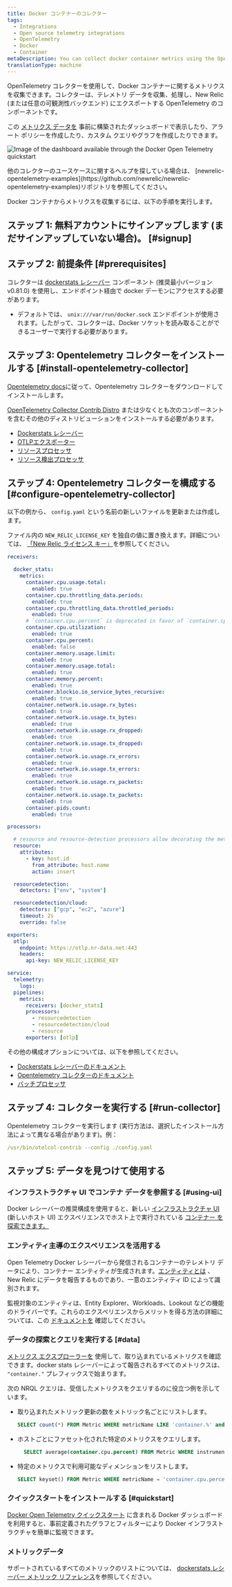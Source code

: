 ```yaml
---
title: Docker コンテナーのコレクター
tags:
  - Integrations
  - Open source telemetry integrations
  - OpenTelemetry
  - Docker
  - Container
metaDescription: You can collect docker container metrics using the OpenTelemetry collector.
translationType: machine
---
```



OpenTelemetry コレクターを使用して、Docker コンテナーに関するメトリクスを収集できます。コレクターは、テレメトリ データを収集、処理し、New Relic (または任意の可観測性バックエンド) にエクスポートする OpenTelemetry のコンポーネントです。

この [メトリクス データを](#data) 事前に構築されたダッシュボードで表示したり、アラート ポリシーを作成したり、カスタム クエリやグラフを作成したりできます。

<img
  title="Docker Open Telemetry quickstart dashboard"
  alt="Image of the dashboard available through the Docker Open Telemetry quickstart"
  src={infrastructureDockerOTELDashboard}
/>

<Callout variant="tip">
  他のコレクターのユースケースに関するヘルプを探している場合は、 [newrelic-opentelemetry-examples](https://github.com/newrelic/newrelic-opentelemetry-examples)リポジトリを参照してください。
</Callout>

Docker コンテナからメトリクスを収集するには、以下の手順を実行します。

## ステップ 1: 無料アカウントにサインアップします (まだサインアップしていない場合)。 [#signup]

<InlineSignup/>

## ステップ 2: 前提条件 [#prerequisites]

コレクターは [dockerstats レシーバー](https://github.com/open-telemetry/opentelemetry-collector-contrib/tree/main/receiver/dockerstatsreceiver) コンポーネント (推奨最小バージョン v0.81.0) を使用し、エンドポイント経由で docker デーモンにアクセスする必要があります。

* デフォルトでは、 `unix:///var/run/docker.sock` エンドポイントが使用されます。したがって、コレクターは、Docker ソケットを読み取ることができるユーザーで実行する必要があります。

## ステップ 3: Opentelemetry コレクターをインストールする [#install-opentelemetry-collector]

[Opentelemetry docs](https://opentelemetry.io/docs/collector/getting-started/)に従って、Opentelemetry コレクターをダウンロードしてインストールします。

[OpenTelemetry Collector Contrib Distro](https://github.com/open-telemetry/opentelemetry-collector-releases/tree/main/distributions/otelcol-contrib) または少なくとも次のコンポーネントを含むその他のディストリビューションをインストールする必要があります。

* [Dockerstats レシーバー](https://github.com/open-telemetry/opentelemetry-collector-contrib/tree/main/receiver/dockerstatsreceiver)
* [OTLPエクスポーター](https://pkg.go.dev/go.opentelemetry.io/collector/exporter/otlpexporter)
* [リソースプロセッサ](https://github.com/open-telemetry/opentelemetry-collector-contrib/blob/main/processor/resourceprocessor/README.md)
* [リソース検出プロセッサ](https://github.com/open-telemetry/opentelemetry-collector-contrib/blob/main/processor/resourcedetectionprocessor/README.md)

## ステップ 4: Opentelemetry コレクターを構成する [#configure-opentelemetry-collector]

以下の例から、 `config.yaml` という名前の新しいファイルを更新または作成します。

ファイル内の `NEW_RELIC_LICENSE_KEY` を独自の値に置き換えます。詳細については、 [「New Relic ライセンス キー」](/docs/apis/intro-apis/new-relic-api-keys/#license-key)を参照してください。

```yaml
receivers:

  docker_stats:
    metrics:
      container.cpu.usage.total:
        enabled: true
      container.cpu.throttling_data.periods:
        enabled: true
      container.cpu.throttling_data.throttled_periods:
        enabled: true
      # `container.cpu.percent` is deprecated in favor of `container.cpu.utilization` in opentelemetry-collector-contrib v0.79.0
      container.cpu.utilization:
        enabled: true
      container.cpu.percent:
        enabled: false
      container.memory.usage.limit:
        enabled: true
      container.memory.usage.total:
        enabled: true
      container.memory.percent:
        enabled: true
      container.blockio.io_service_bytes_recursive:
        enabled: true
      container.network.io.usage.rx_bytes:
        enabled: true
      container.network.io.usage.tx_bytes:
        enabled: true
      container.network.io.usage.rx_dropped:
        enabled: true
      container.network.io.usage.tx_dropped:
        enabled: true
      container.network.io.usage.rx_errors:
        enabled: true
      container.network.io.usage.tx_errors:
        enabled: true
      container.network.io.usage.rx_packets:
        enabled: true
      container.network.io.usage.tx_packets:
        enabled: true
      container.pids.count:
        enabled: true

processors:

  # resource and resource-detection processors allow decorating the metrics with host attributes
  resource:
    attributes:
      - key: host.id
        from_attribute: host.name
        action: insert

  resourcedetection:
    detectors: ["env", "system"]

  resourcedetection/cloud:
    detectors: ["gcp", "ec2", "azure"]
    timeout: 2s
    override: false

exporters:
  otlp:
    endpoint: https://otlp.nr-data.net:443
    headers:
      api-key: NEW_RELIC_LICENSE_KEY

service:
  telemetry:
    logs:
  pipelines:
    metrics:
      receivers: [docker_stats]
      processors:
        - resourcedetection
        - resourcedetection/cloud
        - resource
      exporters: [otlp]
```

その他の構成オプションについては、以下を参照してください。

* [Dockerstats レシーバーのドキュメント](https://github.com/open-telemetry/opentelemetry-collector-contrib/tree/main/receiver/dockerstatsreceiver#configuration)
* [Opentelemetry コレクターのドキュメント](https://opentelemetry.io/docs/collector/configuration/)
* [バッチプロセッサ](https://github.com/open-telemetry/opentelemetry-collector/blob/main/processor/batchprocessor/README.md)

## ステップ 4: コレクターを実行する [#run-collector]

Opentelemetry コレクターを実行します (実行方法は、選択したインストール方法によって異なる場合があります)。例：

```yaml
/usr/bin/otelcol-contrib --config ./config.yaml
```

## ステップ 5: データを見つけて使用する

### インフラストラクチャ UI でコンテナ データを参照する [#using-ui]

Docker レシーバーの推奨構成を使用すると、新しい [インフラストラクチャ UI](/docs/infrastructure/infrastructure-ui-pages/infrastructure-ui-entities#access-new-ui) (新しいホスト UI) エクスペリエンスでホスト上で実行されている [コンテナー を探索できます。](/docs/infrastructure/infrastructure-ui-pages/hosts-new-view/#containers)

### エンティティ主導のエクスペリエンスを活用する

Open Telemetry Docker レシーバーから発信されるコンテナーのテレメトリ データにより、コンテナー エンティティが生成されます。[エンティティとは](/docs/new-relic-solutions/new-relic-one/core-concepts/what-entity-new-relic/) 、New Relic にデータを報告するものであり、一意のエンティティ ID によって識別されます。

監視対象のエンティティは、Entity Explorer、Workloads、Lookout などの機能のドライバーです。これらのエクスペリエンスからメリットを得る方法の詳細については、この [ドキュメントを](/docs/new-relic-solutions/new-relic-one/core-concepts/new-relic-explorer-view-performance-across-apps-services-hosts/) 確認してください。

### データの探索とクエリを実行する [#data]

[メトリクス エクスプローラーを](/docs/query-your-data/explore-query-data/browse-data/introduction-data-explorer) 使用して、取り込まれているメトリクスを確認できます。docker stats レシーバーによって報告されるすべてのメトリクスは、 `"container."` プレフィックスで始まります。

次の NRQL クエリは、受信したメトリクスをクエリするのに役立つ例を示しています。

* 取り込まれたメトリック更新の数をメトリック名ごとにリストします。

  ```sql
  SELECT count(*) FROM Metric WHERE metricName LIKE 'container.%' and instrumentation.provider='opentelemetry' facet metricName LIMIT max
  ```

* ホストごとにファセット化された特定のメトリクスをクエリします。

  ```sql
    SELECT average(container.cpu.percent) FROM Metric WHERE instrumentation.provider='opentelemetry' FACET host.name TIMESERIES
  ```

* 特定のメトリクスで利用可能なディメンションをリストします。

  ```sql
  SELECT keyset() FROM Metric WHERE metricName = 'container.cpu.percent'
  ```

### クイックスタートをインストールする [#quickstart]

[Docker Open Telemetry クイックスタート](https://newrelic.com/instant-observability/docker-otel) に含まれる Docker ダッシュボードを利用すると、事前定義されたグラフとフィルターにより Docker インフラストラクチャを簡単に監視できます。

### メトリックデータ

サポートされているすべてのメトリックのリストについては、 [dockerstats レシーバー メトリック リファレンス](https://github.com/open-telemetry/opentelemetry-collector-contrib/blob/main/receiver/dockerstatsreceiver/documentation.md)を参照してください。